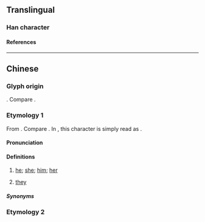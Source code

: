 {{character info}}
==Translingual==

===Han character===
{{Han char|rn=61|rad=心|as=05|sn=9|four=24332|canj=ODP|ids=⿱他心}}

====References====
{{Han ref|kx=0383.111|dkj=10512|hdz=42281.030|uh=6039}}

----

==Chinese==
{{zh-forms}}

===Glyph origin===
{{Han compound|他|心|ls=ic|t1=he; she|t2=heart|no_och1=y}}. Compare {{zh-l|您|you (polite)}}.

===Etymology 1===
From {{zh-l|他們}}. Compare {{zh-l|您|you (polite)}}. In {{cog|yue|-}}, this character is simply read as {{zh-l|*他}}.

====Pronunciation====
{{zh-pron
|m=tān
|c=taa1
|cat=pron
}}

====Definitions====
{{zh-hanzi}}

# {{lb|zh|Beijing Mandarin|Northeastern Mandarin|polite}} [[he]]; [[she]]; [[him]]; [[her]]
# {{lb|zh|suburban|_|Beijing Mandarin}} [[they]]

=====Synonyms=====
{{zh-dial|他}}

===Etymology 2===
{{zh-see|𪜶|v}}